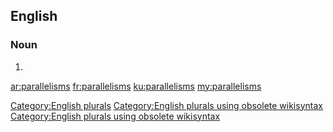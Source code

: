 ==English==

===Noun===
{{head|en}}

# {{plural of|parallelism}}

[[Category:English plurals]][[Category:English plurals using obsolete wikisyntax]][[Category:English plurals using obsolete wikisyntax]]

[[ar:parallelisms]]
[[fr:parallelisms]]
[[ku:parallelisms]]
[[my:parallelisms]]